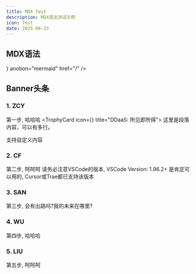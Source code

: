 ```yaml
---
title: MDX Test
description: MDX语法测试示例
icon: Test
date: 2025-06-23
---
```


## MDX语法


<Files>
  <ZiaFile name="math.mdx" anotion="math" href="./mdx-math" />
  <ZiaFile name="math.mdx" />
  <ZiaFolder name="Mermaid" anotion="绘图" defaultOpen>
    <ZiaFile name="mermaid.mdx" icon={<Pi />} anotion="mermaid" href="/" />
  </ZiaFolder>
  <ZiaFolder name="Mermaid"/>
</Files>

## Banner头条

### 1. ZCY
第一步, 哈哈哈
<TrophyCard icon={<Fingerprint />} title="DDaaS: 所见即所得">
  这里是段落内容，可以有多行。

  支持自定义内容
</TrophyCard>

### 2. CF
第二步, 呵呵呵
<Callout title="VSCode" type="info">
  请务必注意VSCode的版本, VSCode Version: 1.96.2+ 是肯定可以用的, Cursor或Trae都已支持该版本<br/>
  
</Callout>

### 3. SAN
第三步, 会有出路吗?我的未来在哪里?

### 4. WU
第四步, 哈哈哈

### 5. LIU
第五步, 呵呵呵




